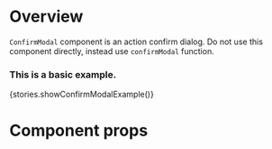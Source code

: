 
<Meta title="Modules|App/Components" component={ConfirmModal} />

# Overview

`ConfirmModal` component is an action confirm dialog.
Do not use this component directly, instead use `confirmModal` function.

### This is a basic example.

<Preview>
    <Story name="ConfirmModal">{stories.showConfirmModalExample()}</Story>
</Preview>

# Component props

<Props of={ConfirmModal} />

